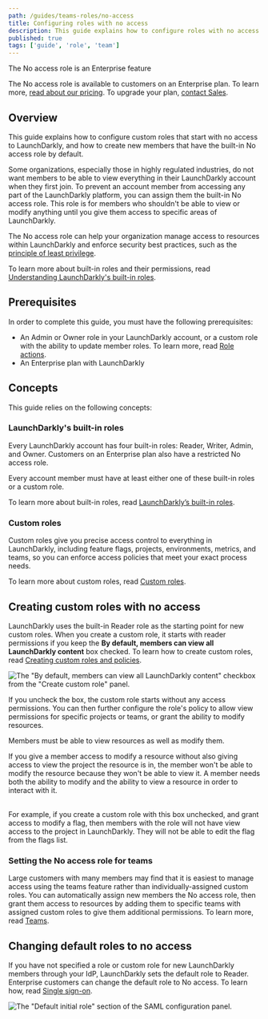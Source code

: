 ```yaml
---
path: /guides/teams-roles/no-access
title: Configuring roles with no access
description: This guide explains how to configure roles with no access to LaunchDarkly resources.
published: true
tags: ['guide', 'role', 'team']
---
```


<Callout intent="primary">
  <CalloutTitle>The No access role is an Enterprise feature</CalloutTitle>
  <CalloutDescription>

The No access role is available to customers on an Enterprise plan. To learn more, [read about our pricing](https://launchdarkly.com/pricing/). To upgrade your plan, [contact Sales](https://launchdarkly.com/contact-sales/).

  </CalloutDescription>
</Callout>

## Overview

This guide explains how to configure custom roles that start with no access to LaunchDarkly, and how to create new members that have the built-in No access role by default.

Some organizations, especially those in highly regulated industries, do not want members to be able to view everything in their LaunchDarkly account when they first join. To prevent an account member from accessing any part of the LaunchDarkly platform, you can assign them the built-in No access role. This role is for members who shouldn't be able to view or modify anything until you give them access to specific areas of LaunchDarkly.

The No access role can help your organization manage access to resources within LaunchDarkly and enforce security best practices, such as the [principle of least privilege](https://en.wikipedia.org/wiki/Principle_of_least_privilege).

To learn more about built-in roles and their permissions, read [Understanding LaunchDarkly's built-in roles](/home/members/built-in-roles#understanding-launchdarklys-built-in-roles).

## Prerequisites

In order to complete this guide, you must have the following prerequisites:

- An Admin or Owner role in your LaunchDarkly account, or a custom role with the ability to update member roles. To learn more, read [Role actions](/home/members/role-actions#member-actions).
- An Enterprise plan with LaunchDarkly

## Concepts

This guide relies on the following concepts:

### LaunchDarkly's built-in roles

Every LaunchDarkly account has four built-in roles: Reader, Writer, Admin, and Owner. Customers on an Enterprise plan also have a restricted No access role.

Every account member must have at least either one of these built-in roles or a custom role.

To learn more about built-in roles, read [LaunchDarkly’s built-in roles](/home/members/built-in-roles).

### Custom roles

Custom roles give you precise access control to everything in LaunchDarkly, including feature flags, projects, environments, metrics, and teams, so you can enforce access policies that meet your exact process needs.

To learn more about custom roles, read [Custom roles](/home/members/custom-roles).

## Creating custom roles with no access

LaunchDarkly uses the built-in Reader role as the starting point for new custom roles. When you create a custom role, it starts with reader permissions if you keep the **By default, members can view all LaunchDarkly content** box checked. To learn how to create custom roles, read [Creating custom roles and policies](/home/members/role-create).

![The "By default, members can view all LaunchDarkly content" checkbox from the "Create custom role" panel.](settings-roles-base-role-custom.png)

If you uncheck the box, the custom role starts without any access permissions. You can then further configure the role's policy to allow view permissions for specific projects or teams, or grant the ability to modify resources.

<Callout intent="info">
<CalloutTitle>Members must be able to view resources as well as modify them.</CalloutTitle>
<CalloutDescription>

If you give a member access to modify a resource without also giving access to view the project the resource is in, the member won't be able to modify the resource because they won't be able to view it. A member needs both the ability to modify and the ability to view a resource in order to interact with it.<br/><br/>

For example, if you create a custom role with this box unchecked, and grant access to modify a flag, then members with the role will not have view access to the project in LaunchDarkly. They will not be able to edit the flag from the flags list.

</CalloutDescription>
</Callout>

### Setting the No access role for teams

Large customers with many members may find that it is easiest to manage access using the teams feature rather than individually-assigned custom roles. You can automatically assign new members the No access role, then grant them access to resources by adding them to specific teams with assigned custom roles to give them additional permissions. To learn more, read [Teams](/home/teams).

## Changing default roles to no access

If you have not specified a role or custom role for new LaunchDarkly members through your IdP, LaunchDarkly sets the default role to Reader. Enterprise customers can change the default role to No access. To learn how, read [Single sign-on](/home/account-security/sso).

![The "Default initial role" section of the SAML configuration panel.](default-initial-saml-role.png)
